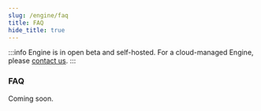 ```yaml
---
slug: /engine/faq
title: FAQ
hide_title: true
---
```


:::info
Engine is in open beta and self-hosted. For a cloud-managed Engine, please [contact us](https://thirdweb.com/contact-us).
:::

### FAQ

Coming soon.
